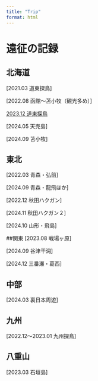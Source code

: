 ---
title: "Trip"
format: html
---

# 遠征の記録

## 北海道
[2021.03 道東探鳥]

[2022.08 函館～苫小牧（観光多め）]

[2023.12 道東探鳥](https://noumagse.github.io/article/Trip/Dec23_Hokkaido.html)

[2024.05 天売島]

[2024.09 苫小牧]

## 東北

[2022.03 青森・弘前]

[2024.09 青森・龍飛ほか]

[2022.12 秋田ハクガン]

[2024.11 秋田ハクガン２]

[2024.10 山形・飛島]

##関東
[2023.08 戦場ヶ原]

[2024.09 谷津干潟]

[2024.12 三番瀬・葛西]

## 中部
[2024.03 裏日本周遊]

## 九州
[2022.12～2023.01 九州探鳥]

## 八重山
[2023.03 石垣島]